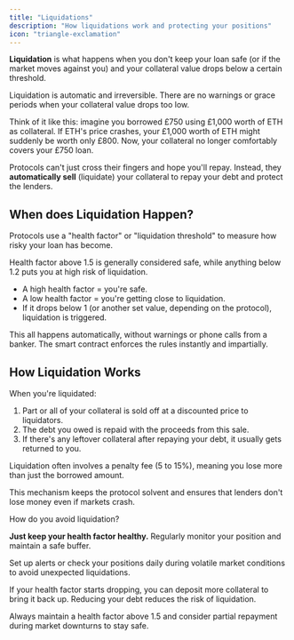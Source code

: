 ```yaml
---
title: "Liquidations"
description: "How liquidations work and protecting your positions"
icon: "triangle-exclamation"
---
```


**Liquidation** is what happens when you don't keep your loan safe (or if the market moves against you) and your collateral value drops below a certain threshold.

<Danger>Liquidation is automatic and irreversible. There are no warnings or grace periods when your collateral value drops too low.</Danger>

Think of it like this: imagine you borrowed £750 using £1,000 worth of ETH as collateral. If ETH's price crashes, your £1,000 worth of ETH might suddenly be worth only £800. Now, your collateral no longer comfortably covers your £750 loan.

Protocols can't just cross their fingers and hope you'll repay. Instead, they **automatically sell** (liquidate) your collateral to repay your debt and protect the lenders.

## When does Liquidation Happen?

Protocols use a "health factor" or "liquidation threshold" to measure how risky your loan has become.

<Info>Health factor above 1.5 is generally considered safe, while anything below 1.2 puts you at high risk of liquidation.</Info>

- A high health factor = you're safe.
- A low health factor = you're getting close to liquidation.
- If it drops below 1 (or another set value, depending on the protocol), liquidation is triggered.

This all happens automatically, without warnings or phone calls from a banker. The smart contract enforces the rules instantly and impartially.

## How Liquidation Works

When you're liquidated:

1. Part or all of your collateral is sold off at a discounted price to liquidators.
2. The debt you owed is repaid with the proceeds from this sale.
3. If there's any leftover collateral after repaying your debt, it usually gets returned to you.

<Warning>Liquidation often involves a penalty fee (5 to 15%), meaning you lose more than just the borrowed amount.</Warning>

This mechanism keeps the protocol solvent and ensures that lenders don't lose money even if markets crash.

How do you avoid liquidation?

**Just keep your health factor healthy.** Regularly monitor your position and maintain a safe buffer.

<Tip>Set up alerts or check your positions daily during volatile market conditions to avoid unexpected liquidations.</Tip>

If your health factor starts dropping, you can deposit more collateral to bring it back up. Reducing your debt reduces the risk of liquidation.

<Check>Always maintain a health factor above 1.5 and consider partial repayment during market downturns to stay safe.</Check>